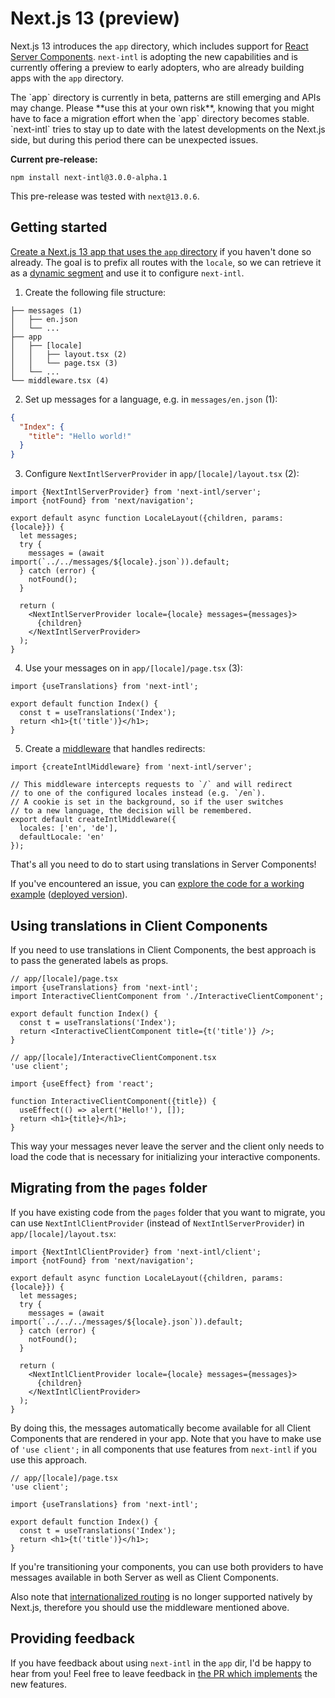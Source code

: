 
# Next.js 13 (preview)

Next.js 13 introduces the `app` directory, which includes support for [React Server Components](https://beta.nextjs.org/docs/rendering/server-and-client-components). `next-intl` is adopting the new capabilities and is currently offering a preview to early adopters, who are already building apps with the `app` directory.

<Callout>
  The `app` directory is currently in beta, patterns are still emerging and APIs
  may change. Please **use this at your own risk**, knowing that you might have
  to face a migration effort when the `app` directory becomes stable.
  `next-intl` tries to stay up to date with the latest developments on the
  Next.js side, but during this period there can be unexpected issues.
</Callout>

**Current pre-release:**

```
npm install next-intl@3.0.0-alpha.1
```

This pre-release was tested with `next@13.0.6`.

## Getting started

[Create a Next.js 13 app that uses the `app` directory](https://beta.nextjs.org/docs/installation) if you haven't done so already. The goal is to prefix all routes with the `locale`, so we can retrieve it as a [dynamic segment](https://beta.nextjs.org/docs/routing/defining-routes#dynamic-segments) and use it to configure `next-intl`.

1. Create the following file structure:

```
├── messages (1)
│   ├── en.json
│   └── ...
├── app
│   ├── [locale]
│   │   ├── layout.tsx (2)
│   │   └── page.tsx (3)
│   └── ...
└── middleware.tsx (4)
```

2. Set up messages for a language, e.g. in `messages/en.json` (1):

```json
{
  "Index": {
    "title": "Hello world!"
  }
}
```

3. Configure `NextIntlServerProvider` in `app/[locale]/layout.tsx` (2):

```tsx
import {NextIntlServerProvider} from 'next-intl/server';
import {notFound} from 'next/navigation';

export default async function LocaleLayout({children, params: {locale}}) {
  let messages;
  try {
    messages = (await import(`../../messages/${locale}.json`)).default;
  } catch (error) {
    notFound();
  }

  return (
    <NextIntlServerProvider locale={locale} messages={messages}>
      {children}
    </NextIntlServerProvider>
  );
}
```

4. Use your messages on in `app/[locale]/page.tsx` (3):

```tsx
import {useTranslations} from 'next-intl';

export default function Index() {
  const t = useTranslations('Index');
  return <h1>{t('title')}</h1>;
}
```

5. Create a [middleware](https://nextjs.org/docs/advanced-features/middleware) that handles redirects:

```tsx
import {createIntlMiddleware} from 'next-intl/server';

// This middleware intercepts requests to `/` and will redirect
// to one of the configured locales instead (e.g. `/en`).
// A cookie is set in the background, so if the user switches
// to a new language, the decision will be remembered.
export default createIntlMiddleware({
  locales: ['en', 'de'],
  defaultLocale: 'en'
});
```

That's all you need to do to start using translations in Server Components!

If you've encountered an issue, you can [explore the code for a working example](https://github.com/amannn/next-intl/tree/feat/next-13-rsc/packages/example-next-13) ([deployed version](https://csb-k2ien9-7ytkomg4x-amann.vercel.app/en)).

## Using translations in Client Components

If you need to use translations in Client Components, the best approach is to pass the generated labels as props.

```tsx
// app/[locale]/page.tsx
import {useTranslations} from 'next-intl';
import InteractiveClientComponent from './InteractiveClientComponent';

export default function Index() {
  const t = useTranslations('Index');
  return <InteractiveClientComponent title={t('title')} />;
}
```

```tsx
// app/[locale]/InteractiveClientComponent.tsx
'use client';

import {useEffect} from 'react';

function InteractiveClientComponent({title}) {
  useEffect(() => alert('Hello!'), []);
  return <h1>{title}</h1>;
}
```

This way your messages never leave the server and the client only needs to load the code that is necessary for initializing your interactive components.

## Migrating from the `pages` folder

If you have existing code from the `pages` folder that you want to migrate, you can use `NextIntlClientProvider` (instead of `NextIntlServerProvider`) in `app/[locale]/layout.tsx`:

```tsx
import {NextIntlClientProvider} from 'next-intl/client';
import {notFound} from 'next/navigation';

export default async function LocaleLayout({children, params: {locale}}) {
  let messages;
  try {
    messages = (await import(`../../../messages/${locale}.json`)).default;
  } catch (error) {
    notFound();
  }

  return (
    <NextIntlClientProvider locale={locale} messages={messages}>
      {children}
    </NextIntlClientProvider>
  );
}
```

By doing this, the messages automatically become available for all Client Components that are rendered in your app. Note that you have to make use of `'use client';` in all components that use features from `next-intl` if you use this approach.

```tsx
// app/[locale]/page.tsx
'use client';

import {useTranslations} from 'next-intl';

export default function Index() {
  const t = useTranslations('Index');
  return <h1>{t('title')}</h1>;
}
```

If you're transitioning your components, you can use both providers to have messages available in both Server as well as Client Components.

Also note that [internationalized routing](https://nextjs.org/docs/advanced-features/i18n-routing) is no longer supported natively by Next.js, therefore you should use the middleware mentioned above.

## Providing feedback

If you have feedback about using `next-intl` in the `app` dir, I'd be happy to hear from you! Feel free to leave feedback in [the PR which implements](https://github.com/amannn/next-intl/pull/149) the new features.
